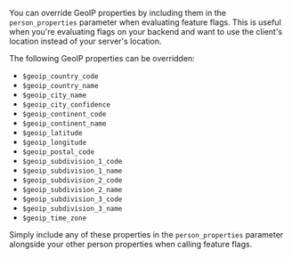 
<OverrideGeoIPPropertiesIntro />

You can override GeoIP properties by including them in the `person_properties` parameter when evaluating feature flags. This is useful when you're evaluating flags on your backend and want to use the client's location instead of your server's location.

The following GeoIP properties can be overridden:
- `$geoip_country_code`
- `$geoip_country_name` 
- `$geoip_city_name`
- `$geoip_city_confidence`
- `$geoip_continent_code`
- `$geoip_continent_name`
- `$geoip_latitude`
- `$geoip_longitude`
- `$geoip_postal_code`
- `$geoip_subdivision_1_code`
- `$geoip_subdivision_1_name`
- `$geoip_subdivision_2_code`
- `$geoip_subdivision_2_name`
- `$geoip_subdivision_3_code`
- `$geoip_subdivision_3_name`
- `$geoip_time_zone`

Simply include any of these properties in the `person_properties` parameter alongside your other person properties when calling feature flags. 

